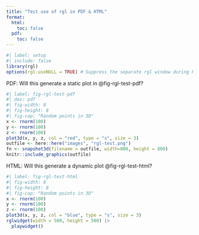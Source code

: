 ```yaml
---
title: "Test use of rgl in PDF & HTML"
format:
  html:
    toc: false
  pdf:
    toc: false
---
```


```r
#| label: setup
#| include: false
library(rgl)
options(rgl.useNULL = TRUE) # Suppress the separate rgl window during knitting
```


    
::: {.content-visible when-format="pdf"}

PDF: Will this generate a static plot in @fig-rgl-test-pdf?

```r
#| label: fig-rgl-test-pdf
#| dev: pdf
#| fig-width: 8
#| fig-height: 8
#| fig-cap: "Random points in 3D"
x <- rnorm(100)
y <- rnorm(100)
z <- rnorm(100)
plot3d(x, y, z, col = "red", type = "s", size = 3)
outfile <- here::here("images", "rgl-test.png")
fn <- snapshot3d(filename = outfile, width=800, height = 800)
knitr::include_graphics(outfile)
```

:::


::: {.content-visible when-format="html"}

HTML: Will this generate a dynamic plot @fig-rgl-test-html?

```r
#| label: fig-rgl-test-html
#| fig-width: 8
#| fig-height: 8
#| fig-cap: "Random points in 3D"
x <- rnorm(100)
y <- rnorm(100)
z <- rnorm(100)
plot3d(x, y, z, col = "blue", type = "s", size = 3)
rglwidget(width = 500, height = 500) |>
  playwidget()
```

:::

